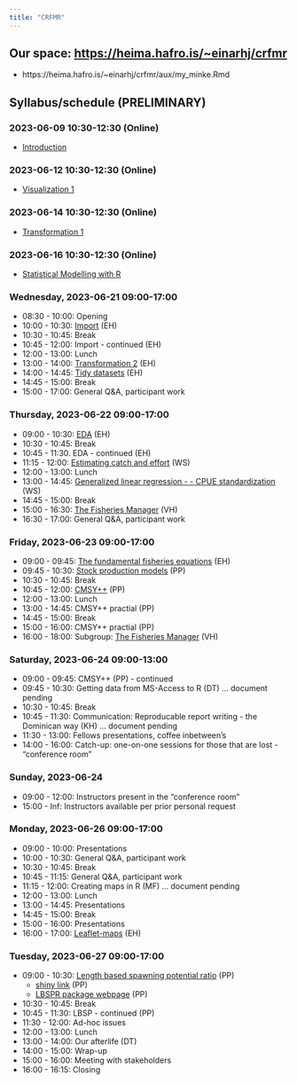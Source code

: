 ```yaml
---
title: "CRFMR"
---
```


## Our space: <https://heima.hafro.is/~einarhj/crfmr>

* https://heima.hafro.is/~einarhj/crfmr/aux/my_minke.Rmd

## Syllabus/schedule (PRELIMINARY)

### 2023-06-09 10:30-12:30 (Online)

-   [Introduction](intro.qmd)

### 2023-06-12 10:30-12:30 (Online)

-   [Visualization 1](visualization1.qmd)

### 2023-06-14 10:30-12:30 (Online)

-   [Transformation 1](transformation1.qmd)

### 2023-06-16 10:30-12:30 (Online)

-   [Statistical Modelling with R](statistics-with-r.qmd)

### Wednesday, 2023-06-21 09:00-17:00

-   08:30 - 10:00: Opening
-   10:00 - 10:30: [Import](import.qmd) (EH)
-   10:30 - 10:45: Break
-   10:45 - 12:00: Import - continued (EH)
-   12:00 - 13:00: Lunch
-   13:00 - 14:00: [Transformation 2](transformation2.qmd) (EH)
-   14:00 - 14:45: [Tidy datasets](tidy.qmd) (EH)
-   14:45 - 15:00: Break
-   15:00 - 17:00: General Q&A, participant work


### Thursday, 2023-06-22 09:00-17:00

-   09:00 - 10:30: [EDA](eda1.qmd) (EH)
-   10:30 - 10:45: Break
-   10:45 - 11:30. EDA - continued (EH)
-   11:15 - 12:00: [Estimating catch and effort](CPUE_lecture.qmd) (WS)
-   12:00 - 13:00: Lunch
-   13:00 - 14:45: [Generalized linear regression - - CPUE standardization](CPUE_demo2.qmd)  (WS)
-   14:45 - 15:00: Break
-   15:00 - 16:30: [The Fisheries Manager](https://fishtech.is/) (VH)
-   16:30 - 17:00: General Q&A, participant work

### Friday, 2023-06-23 09:00-17:00

-   09:00 - 09:45: [The fundamental fisheries equations](https://heima.hafro.is/~einarhj/CFB) (EH)
-   09:45 - 10:30: [Stock production models](https://heima.hafro.is/~einarhj/crfmr/aux/surplus-production_models_GRO-ftp.pptx) (PP)
-   10:30 - 10:45: Break
-   10:45 - 12:00: [CMSY++](https://heima.hafro.is/~einarhj/crfmr/aux/CMSY++.pptx) (PP)
-   12:00 - 13:00: Lunch
-   13:00 - 14:45: CMSY++ practial (PP)
-   14:45 - 15:00: Break
-   15:00 - 16:00: CMSY++ practial (PP)
-   16:00 - 18:00: Subgroup: [The Fisheries Manager](https://fishtech.is/) (VH)

### Saturday, 2023-06-24 09:00-13:00

-   09:00 - 09:45: CMSY++ (PP) - continued
-   09:45 - 10:30: Getting data from MS-Access to R (DT) ... document pending
-   10:30 - 10:45: Break
-   10:45 - 11:30: Communication: Reproducable report writing - the Dominican way (KH) ... document pending
-   11:30 - 13:00: Fellows presentations, coffee inbetween's
-   14:00 - 16:00: Catch-up: one-on-one sessions for those that are lost - "conference room"

### Sunday, 2023-06-24

-   09:00 - 12:00: Instructors present in the "conference room"
-   15:00 - Inf: Instructors available per prior personal request

### Monday, 2023-06-26 09:00-17:00

-   09:00 - 10:00: Presentations
-   10:00 - 10:30: General Q&A, participant work
-   10:30 - 10:45: Break
-   10:45 - 11:15: General Q&A, participant work
-   11:15 - 12:00: Creating maps in R (MF) ... document pending
-   12:00 - 13:00: Lunch
-   13:00 - 14:45: Presentations
-   14:45 - 15:00: Break
-   15:00 - 16:00: Presentations
-   16:00 - 17:00: [Leaflet-maps](https://heima.hafro.is/~einarhj/leaflet/leaflet.html) (EH)

### Tuesday, 2023-06-27 09:00-17:00

-   09:00 - 10:30: [Length based spawning potential ratio](https://heima.hafro.is/~einarhj/crfmr/aux/LB-SPR-GRO-FTP-27-06-23.pptx) (PP)
    - [shiny link](http://barefootecologist.com.au/lbspr) (PP)
    - [LBSPR package webpage](http://adrianhordyk.github.io/LBSPR/articles/LBSPR.html) (PP)
-   10:30 - 10:45: Break
-   10:45 - 11:30: LBSP - continued (PP)
-   11:30 - 12:00: Ad-hoc issues
-   12:00 - 13:00: Lunch
-   13:00 - 14:00: Our afterlife (DT)
-   14:00 - 15:00: Wrap-up
-   15:00 - 16:00: Meeting with stakeholders
-   16:00 - 16:15: Closing



